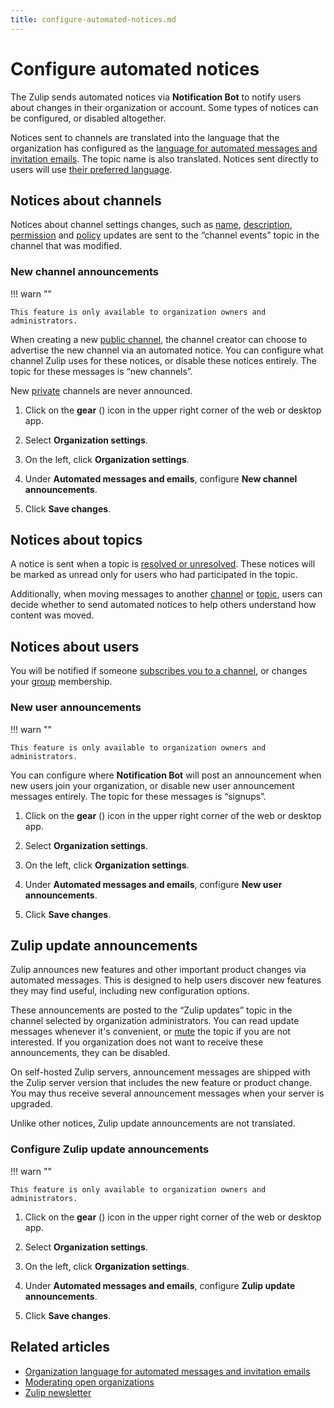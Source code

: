 ```yaml
---
title: configure-automated-notices.md
---
```


# Configure automated notices

The Zulip sends automated notices via **Notification Bot** to notify users about
changes in their organization or account. Some types of notices can be
configured, or disabled altogether.

Notices sent to channels are translated into the language that the organization
has configured as the [language for automated messages and invitation
emails](/help/configure-organization-language). The topic name is also
translated. Notices sent directly to users will use [their preferred
language](/help/change-your-language).

## Notices about channels

Notices about channel settings changes, such as [name](/help/rename-a-channel),
[description](/help/change-the-channel-description),
[permission](/help/channel-permissions) and
[policy](/help/channel-posting-policy) updates are sent to the
“channel events” topic in the channel that was modified.

### New channel announcements


!!! warn ""

    This feature is only available to organization owners and administrators.




When creating a new [public channel](/help/channel-permissions), the
channel creator can choose to advertise the new channel via an automated
notice. You can configure what channel Zulip uses for these notices, or
disable these notices entirely. The topic for these messages is “new
channels”.

New [private](/help/channel-permissions) channels are never announced.

<Tabs>
<TabItem label="instructions-for-all-platforms">

1. Click on the **gear** (<i class="zulip-icon zulip-icon-gear"></i>) icon in the upper
   right corner of the web or desktop app.

1. Select **Organization settings**.

1. On the left, click **Organization settings**.



1. Under **Automated messages and emails**, configure **New channel
   announcements**.


1. Click **Save changes**.

</TabItem>
</Tabs>

## Notices about topics

A notice is sent when a topic is [resolved or
unresolved](/help/resolve-a-topic). These notices will be marked as unread only
for users who had participated in the topic.

Additionally, when moving messages to another
[channel](/help/move-content-to-another-channel) or
[topic](/help/move-content-to-another-topic), users can decide whether to send
automated notices to help others understand how content was moved.

## Notices about users

You will be notified if someone [subscribes you to a
channel](/help/add-or-remove-users-from-a-channel#add-users-to-a-channel), or
changes your [group](/help/user-groups) membership.

### New user announcements


!!! warn ""

    This feature is only available to organization owners and administrators.




You can configure where **Notification Bot** will post an announcement when new
users join your organization, or disable new user announcement messages
entirely. The topic for these messages is “signups”.

<Tabs>
<TabItem label="instructions-for-all-platforms">

1. Click on the **gear** (<i class="zulip-icon zulip-icon-gear"></i>) icon in the upper
   right corner of the web or desktop app.

1. Select **Organization settings**.

1. On the left, click **Organization settings**.



1. Under **Automated messages and emails**, configure **New user
   announcements**.


1. Click **Save changes**.

</TabItem>
</Tabs>

## Zulip update announcements

Zulip announces new features and other important product changes via automated
messages. This is designed to help users discover new features they may find
useful, including new configuration options.

These announcements are posted to the “Zulip updates” topic in the channel selected by
organization administrators. You can read update messages whenever it's
convenient, or [mute](/help/mute-a-topic) the topic if you are not interested.
If you organization does not want to receive these announcements, they can be
disabled.

On self-hosted Zulip servers, announcement messages are shipped with the Zulip
server version that includes the new feature or product change. You may thus
receive several announcement messages when your server is upgraded.

Unlike other notices, Zulip update announcements are not translated.

### Configure Zulip update announcements


!!! warn ""

    This feature is only available to organization owners and administrators.




<Tabs>
<TabItem label="instructions-for-all-platforms">

1. Click on the **gear** (<i class="zulip-icon zulip-icon-gear"></i>) icon in the upper
   right corner of the web or desktop app.

1. Select **Organization settings**.

1. On the left, click **Organization settings**.



1. Under **Automated messages and emails**, configure **Zulip update
   announcements**.


1. Click **Save changes**.

</TabItem>
</Tabs>

## Related articles

* [Organization language for automated messages and invitation emails](/help/configure-organization-language)
* [Moderating open organizations](/help/moderating-open-organizations)
* [Zulip newsletter](https://zulip.com/help/email-notifications#low-traffic-newsletter)


